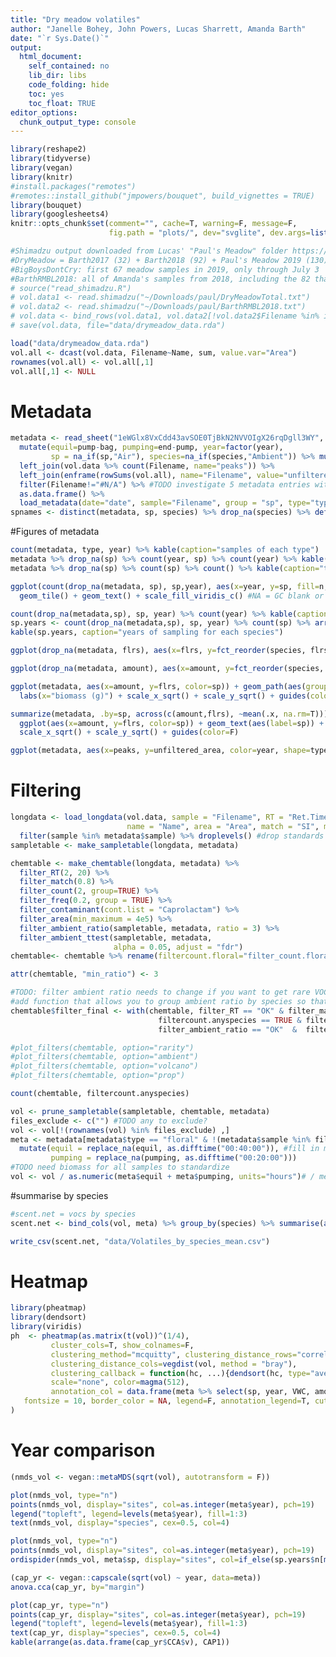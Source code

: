 ```yaml
---
title: "Dry meadow volatiles"
author: "Janelle Bohey, John Powers, Lucas Sharrett, Amanda Barth"
date: "`r Sys.Date()`"
output: 
  html_document:
    self_contained: no
    lib_dir: libs
    code_folding: hide
    toc: yes
    toc_float: TRUE 
editor_options: 
  chunk_output_type: console
---
```

<style type="text/css">
.main-container { max-width: 1000px; margin-left: 0; margin-right: auto; }
img{ max-width:200%; height: auto; }
td, th { padding : 6px }
</style>

```r
library(reshape2)
library(tidyverse)
library(vegan)
library(knitr)
#install.packages("remotes")
#remotes::install_github("jmpowers/bouquet", build_vignettes = TRUE)
library(bouquet)
library(googlesheets4)
knitr::opts_chunk$set(comment="", cache=T, warning=F, message=F, 
                      fig.path = "plots/", dev="svglite", dev.args=list(fix_text_size=FALSE), fig.height=8, fig.width=10)
```

```r
#Shimadzu output downloaded from Lucas' "Paul's Meadow" folder https://drive.google.com/drive/u/0/folders/1Y0SJuwD9-S24C0l_k-BBUw8aEi5KFS3C
#DryMeadow = Barth2017 (32) + Barth2018 (92) + Paul's Meadow 2019 (130) =  254 samples
#BigBoysDontCry: first 67 meadow samples in 2019, only through July 3
#BarthRMBL2018: all of Amanda's samples from 2018, including the 82 that Lucas analyzed in "DryMeadow"
# source("read_shimadzu.R")
# vol.data1 <- read.shimadzu("~/Downloads/paul/DryMeadowTotal.txt")
# vol.data2 <- read.shimadzu("~/Downloads/paul/BarthRMBL2018.txt")
# vol.data <- bind_rows(vol.data1, vol.data2[!vol.data2$Filename %in% intersect(unique(vol.data1$Filename), unique(vol.data2$Filename)),])
# save(vol.data, file="data/drymeadow_data.rda")

load("data/drymeadow_data.rda")
vol.all <- dcast(vol.data, Filename~Name, sum, value.var="Area")
rownames(vol.all) <- vol.all[,1]
vol.all[,1] <- NULL
```

# Metadata

```r
metadata <- read_sheet("1eWGlx8VxCdd43avSOE0TjBkN2NVVOIgX26rqDgll3WY", sheet="BIGMETADATA2plusAmanda") %>% drop_na(sp) %>% 
  mutate(equil=pump-bag, pumping=end-pump, year=factor(year), 
         sp = na_if(sp,"Air"), species=na_if(species,"Ambient")) %>% mutate(sp=as.factor(sp), species= tolower(species) %>%  str_replace(" ", "_")) %>% 
  left_join(vol.data %>% count(Filename, name="peaks")) %>% 
  left_join(enframe(rowSums(vol.all), name="Filename", value="unfiltered_area")) %>% 
  filter(Filename!="#N/A") %>% #TODO investigate 5 metadata entries with no chromatogram file 
  as.data.frame() %>% 
  load_metadata(date="date", sample="Filename", group = "sp", type="type", amount = "biomass")
spnames <- distinct(metadata, sp, species) %>% drop_na(species) %>% deframe()

```

#Figures of metadata
```r
count(metadata, type, year) %>% kable(caption="samples of each type")
metadata %>% drop_na(sp) %>% count(year, sp) %>% count(year) %>% kable(caption="species per year")
metadata %>% drop_na(sp) %>% count(sp) %>% count() %>% kable(caption="total species")

ggplot(count(drop_na(metadata, sp), sp,year), aes(x=year, y=sp, fill=n, label=n)) + 
  geom_tile() + geom_text() + scale_fill_viridis_c() #NA = GC blank or ambient

count(drop_na(metadata,sp), sp, year) %>% count(year) %>% kable(caption="species in each year")
sp.years <- count(drop_na(metadata,sp), sp, year) %>% count(sp) %>% arrange(n)
kable(sp.years, caption="years of sampling for each species")

ggplot(drop_na(metadata, flrs), aes(x=flrs, y=fct_reorder(species, flrs))) + geom_boxplot()

ggplot(drop_na(metadata, amount), aes(x=amount, y=fct_reorder(species, amount))) + geom_boxplot() + labs(x="biomass (g)")

ggplot(metadata, aes(x=amount, y=flrs, color=sp)) + geom_path(aes(group=sp)) + geom_text(aes(label=sp)) + 
  labs(x="biomass (g)") + scale_x_sqrt() + scale_y_sqrt() + guides(color=F)

summarize(metadata, .by=sp, across(c(amount,flrs), ~mean(.x, na.rm=T))) %>% 
  ggplot(aes(x=amount, y=flrs, color=sp)) + geom_text(aes(label=sp)) + labs(x="biomass (g)", title="Averaged by species") + 
  scale_x_sqrt() + scale_y_sqrt() + guides(color=F)

ggplot(metadata, aes(x=peaks, y=unfiltered_area, color=year, shape=type, linetype=type)) + geom_point() + geom_smooth(se=F)
```

# Filtering

```r
longdata <- load_longdata(vol.data, sample = "Filename", RT = "Ret.Time", 
                          name = "Name", area = "Area", match = "SI", maxmatch=100) %>% 
  filter(sample %in% metadata$sample) %>% droplevels() #drop standards and 3 duplicate (slightly renamed) files
sampletable <- make_sampletable(longdata, metadata)

chemtable <- make_chemtable(longdata, metadata) %>% 
  filter_RT(2, 20) %>% 
  filter_match(0.8) %>% 
  filter_count(2, group=TRUE) %>% 
  filter_freq(0.2, group = TRUE) %>% 
  filter_contaminant(cont.list = "Caprolactam") %>% 
  filter_area(min_maximum = 4e5) %>%
  filter_ambient_ratio(sampletable, metadata, ratio = 3) %>% 
  filter_ambient_ttest(sampletable, metadata, 
                       alpha = 0.05, adjust = "fdr") 
chemtable<- chemtable %>% rename(filtercount.floral="filter_count.floral") %>% rowwise() %>% mutate(filtercount.anyspecies="OK"%in% c_across(starts_with("filter_count"))) #tests if there are any OKs in all of the filter counts (if compound present in >20% in any species)

attr(chemtable, "min_ratio") <- 3

#TODO: filter ambient ratio needs to change if you want to get rare VOCs 
#add function that allows you to group ambient ratio by species so that VOCs are diluted
chemtable$filter_final <- with(chemtable, filter_RT == "OK" & filter_match =="OK" & 
                                 filtercount.anyspecies == TRUE & filter_area == "OK" & 
                                 filter_ambient_ratio == "OK"  &  filter_contaminant == "OK") 

#plot_filters(chemtable, option="rarity")
#plot_filters(chemtable, option="ambient")
#plot_filters(chemtable, option="volcano")
#plot_filters(chemtable, option="prop")

count(chemtable, filtercount.anyspecies)

vol <- prune_sampletable(sampletable, chemtable, metadata)
files_exclude <- c("") #TODO any to exclude?
vol <- vol[!(rownames(vol) %in% files_exclude) ,]
meta <- metadata[metadata$type == "floral" & !(metadata$sample %in% files_exclude),] %>% droplevels() %>% 
  mutate(equil = replace_na(equil, as.difftime("00:40:00")), #fill in missing times with defaults
         pumping = replace_na(pumping, as.difftime("00:20:00")))
#TODO need biomass for all samples to standardize
vol <- vol / as.numeric(meta$equil + meta$pumping, units="hours")# / meta$amount
```

#summarise by species
```r
#scent.net = vocs by species
scent.net <- bind_cols(vol, meta) %>% group_by(species) %>% summarise(across(all_of(colnames(vol)), mean)) 

write_csv(scent.net, "data/Volatiles_by_species_mean.csv")
```

# Heatmap

```r
library(pheatmap)
library(dendsort)
library(viridis)
ph  <- pheatmap(as.matrix(t(vol))^(1/4), 
         cluster_cols=T, show_colnames=F,
         clustering_method="mcquitty", clustering_distance_rows="correlation",
         clustering_distance_cols=vegdist(vol, method = "bray"),
         clustering_callback = function(hc, ...){dendsort(hc, type="average")},
         scale="none", color=magma(512),
         annotation_col = data.frame(meta %>% select(sp, year, VWC, amount, flrs), row.names=rownames(vol)), 
   fontsize = 10, border_color = NA, legend=F, annotation_legend=T, cutree_rows=6
)
```

# Year comparison

```r
(nmds_vol <- vegan::metaMDS(sqrt(vol), autotransform = F))

plot(nmds_vol, type="n")
points(nmds_vol, display="sites", col=as.integer(meta$year), pch=19)
legend("topleft", legend=levels(meta$year), fill=1:3)
text(nmds_vol, display="species", cex=0.5, col=4)

plot(nmds_vol, type="n")
points(nmds_vol, display="sites", col=as.integer(meta$year), pch=19)
ordispider(nmds_vol, meta$sp, display="sites", col=if_else(sp.years$n[match(levels(meta$sp), sp.years$sp)]>1,"blue",NA))
```

```r
(cap_yr <- vegan::capscale(sqrt(vol) ~ year, data=meta))
anova.cca(cap_yr, by="margin")

plot(cap_yr, type="n")
points(cap_yr, display="sites", col=as.integer(meta$year), pch=19)
legend("topleft", legend=levels(meta$year), fill=1:3)
text(cap_yr, display="species", cex=0.5, col=4)
kable(arrange(as.data.frame(cap_yr$CCA$v), CAP1)) 
```

